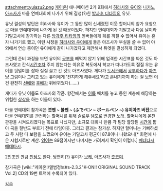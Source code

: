 attachment:yuiazu2.png
[[케이온!]] 애니메이션 2기 9화에서 [[히라사와 유이]]와 [[나카노 아즈사]]가 마을 연예대회에 나가기 위해 결성(?)한 [[방과후 티타임]]의 유닛.

유닛 결성의 발단은 히라사와 유이가 그 동안 많이 신세졌던 이웃 할머니의 참가 요청으로 마을 연예대회에 나가게 된 것 때문이었다. 하지만 연예대회가 기말고사 다음 날이라 기말고사에 참가하는 다른 [[방과후 티타임]]의 멤버들에게 폐를 끼칠 수 없어서 유이는 혼자 나가기로 했고, 이런 사정을 [[히라사와 우이]]에게 들은 아즈사가 부실을 쓸 수 없어 야외에서 연습 중이던 유이에게 같이 나가겠다고 제안해서 듀엣을 결성하게 되었다.
 
그런데 준비 과정을 보면 유이의 [[공부]]를 빼먹지 않기 위해 엄격한 시간표를 짜온 것도 아즈사였고 간식[[시간]]조차 주지 않는다는 이유로 복도에서 학교가 떠나가도록 질질 우는 유이를 뒷덜미를 잡아 질질 끌고 간 것도 아즈사였다. 게다가 [[도서관]]에서 [[공부]]하다가 [[아즈냥]] 그림이나 그리고 있는 유이에게 '진지하게 해주세요'라고 혼내기까지 하는 걸 보면 이건 완전히 [[선배]]와 [[후배]]가 뒤바뀌었다(......) 

게다가 유닛 이름도 아즈사의 작품. 항간에서는 [[이름]] 배치를 놓고 동인 계층에 해당하는 위험한 [[백합(장르)|상상]]을 하는 이들이 있다.

마을 연예대회 참가곡은 '''붓펜 ~ 볼펜 ~ (ふでペン ~ ボールペン ~) 유이아즈 버전'''으로 마을 연예대회를 관전하는 할머니를 위해 슬로우 템포로 변경한 [[노래]]. 할머니에게 온천관광을 시켜드리겠다는 목표로 나섰지만, 소규모 대회니 만큼 각 팀당 할당된 [[시간]]이 짧아 곡을 절반도 부르기 전에 타임아웃. 그리고 결과는 참가상. 하지만 할머니는 기뻐하셨고 두 사람 다 보람을 느꼈으며 유이는 기말고사 평균이 87.8이나 나왔으니[* 화면에 나온 시험지로만 계산. [[영어]]는 89점이지만 나머지는 가려져서 확인이 어렵다.] [[메데타시 메데타시]].

2인조인 만큼 [[만담]]도 한다. 당연히(?) 유이가 [[보케]], 아즈사가 [[츳코미]].

참가곡은 [wiki:"케이온!/앨범정보#s-2.3.2"K-ON!! ORIGINAL SOUND TRACK Vol.2] CD의 19번 트랙에 수록되어 있다.

[[각주]]
